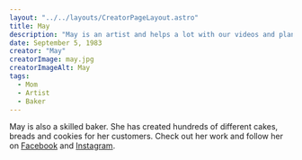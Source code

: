 ```yaml
---
layout: "../../layouts/CreatorPageLayout.astro"
title: May
description: "May is an artist and helps a lot with our videos and planning. She's a mom."
date: September 5, 1983
creator: "May"
creatorImage: may.jpg
creatorImageAlt: May
tags:
  - Mom
  - Artist
  - Baker
---
```


May is also a skilled baker. She has created hundreds of different cakes, breads and cookies for her customers. Check out her work and follow her on <a target="_blank" href="https://www.facebook.com/MamasBakeryTH">Facebook</a> and <a target="_blank" href="https://www.instagram.com/MamasBakeryTH/">Instagram</a>.
